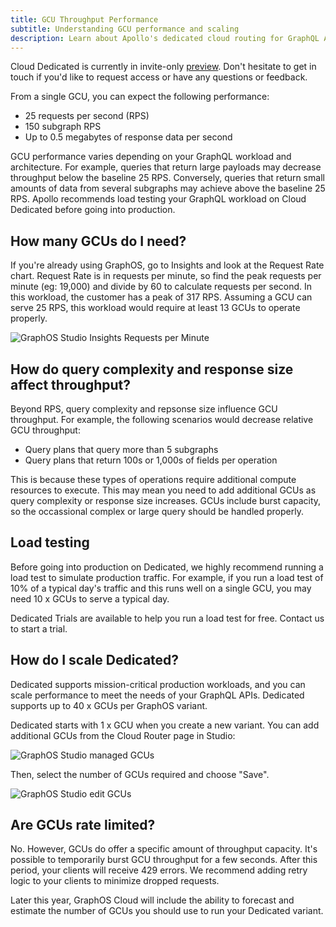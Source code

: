 ```yaml
---
title: GCU Throughput Performance
subtitle: Understanding GCU performance and scaling
description: Learn about Apollo's dedicated cloud routing for GraphQL APIs
---
```


<PreviewFeature>

Cloud Dedicated is currently in invite-only [preview](/graphos/routing/cloud-dedicated#private-preview). Don't hesitate to <TrackableLink href="https://www.apollographql.com/contact-sales?type=dedicated&referrer=docs" eventName="content_contact_cloud">get in touch</TrackableLink> if you'd like to request access or have any questions or feedback.

</PreviewFeature>

From a single GCU, you can expect the following performance:

- 25 requests per second (RPS)
- 150 subgraph RPS
- Up to 0.5 megabytes of response data per second

GCU performance varies depending on your GraphQL workload and architecture. For example, queries that return large payloads may decrease throughput below the baseline 25 RPS. Conversely, queries that return small amounts of data from several subgraphs may achieve above the baseline 25 RPS. Apollo recommends load testing your GraphQL workload on Cloud Dedicated before going into production.

## How many GCUs do I need?

If you're already using GraphOS, go to Insights and look at the Request Rate chart. Request Rate is in requests per minute, so find the peak requests per minute (eg: 19,000) and divide by 60 to calculate requests per second. In this workload, the customer has a peak of 317 RPS. Assuming a GCU can serve 25 RPS, this workload would require at least 13 GCUs to operate properly.

<img
  className="screenshot"
  alt="GraphOS Studio Insights Requests per Minute"
  src="../../img/cloud-dedicated/studio-rpm.png"
/>

## How do query complexity and response size affect throughput?

Beyond RPS, query complexity and repsonse size influence GCU throughput. For example, the following scenarios would decrease relative GCU throughput:

- Query plans that query more than 5 subgraphs
- Query plans that return 100s or 1,000s of fields per operation

This is because these types of operations require additional compute resources to execute. This may mean you need to add additional GCUs as query complexity or response size increases. GCUs include burst capacity, so the occassional complex or large query should be handled properly.

## Load testing

Before going into production on Dedicated, we highly recommend running a load test to simulate production traffic. For example, if you run a load test of 10% of a typical day's traffic and this runs well on a single GCU, you may need 10 x GCUs to serve a typical day.

Dedicated Trials are available to help you run a load test for free. <TrackableLink href="https://www.apollographql.com/contact-sales?type=dedicated&referrer=docs" eventName="content_contact_cloud">Contact us</TrackableLink> to start a trial.

## How do I scale Dedicated?

Dedicated supports mission-critical production workloads, and you can scale performance to meet the needs of your GraphQL APIs. Dedicated supports up to 40 x GCUs per GraphOS variant.

Dedicated starts with 1 x GCU when you create a new variant. You can add additional GCUs from the Cloud Router page in Studio:

<img
  className="screenshot"
  alt="GraphOS Studio managed GCUs"
  src="../../img/cloud-dedicated/gcus-manage.png"
/>

Then, select the number of GCUs required and choose "Save".

<img
  className="screenshot"
  alt="GraphOS Studio edit GCUs"
  src="../../img/cloud-dedicated/gcus-scale.png"
/>

## Are GCUs rate limited?

No. However, GCUs do offer a specific amount of throughput capacity. It's possible to temporarily burst GCU throughput for a few seconds. After this period, your clients will receive 429 errors. We recommend adding retry logic to your clients to minimize dropped requests.

Later this year, GraphOS Cloud will include the ability to forecast and estimate the number of GCUs you should use to run your Dedicated variant.
